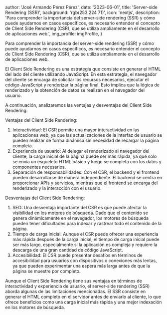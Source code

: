 
  author: 'José Armando Pérez Pérez',
  date: '2023-06-01',
  title: 'Server-side Rendering (SSR)',
  background: 'rgb(253 224 71)',
  icon: 'nextjs',
  description:
    'Para comprender la importancia del server-side rendering (SSR) y cómo puede ayudarnos en casos específicos, es necesario entender el concepto de Client Side Rendering (CSR), que se utiliza ampliamente en el desarrollo de aplicaciones web.',
  img_profile: imgProfile,
}


Para comprender la importancia del server-side rendering (SSR) y cómo puede ayudarnos en casos específicos, es necesario entender el concepto de Client Side Rendering (CSR), que se utiliza ampliamente en el desarrollo de aplicaciones web.

El Client Side Rendering es una estrategia que consiste en generar el HTML del lado del cliente utilizando JavaScript. En esta estrategia, el navegador del cliente se encarga de solicitar los recursos necesarios, ejecutar el código JavaScript y renderizar la página final. Esto implica que la lógica de renderizado y la obtención de datos se realizan en el navegador del usuario.

A continuación, analizaremos las ventajas y desventajas del Client Side Rendering:

Ventajas del Client Side Rendering:

1. Interactividad: El CSR permite una mayor interactividad en las aplicaciones web, ya que las actualizaciones de la interfaz de usuario se pueden realizar de forma dinámica sin necesidad de recargar la página completa.
2. Experiencia de usuario: Al delegar el renderizado al navegador del cliente, la carga inicial de la página puede ser más rápida, ya que solo se envía un esqueleto HTML básico y luego se completa con los datos y componentes necesarios.
3. Separación de responsabilidades: Con el CSR, el backend y el frontend pueden desarrollarse de manera independiente. El backend se centra en proporcionar APIs y servicios, mientras que el frontend se encarga del renderizado y la interacción con el usuario.

Desventajas del Client Side Rendering:

1. SEO: Una desventaja importante del CSR es que puede afectar la visibilidad en los motores de búsqueda. Dado que el contenido se genera dinámicamente en el navegador, los motores de búsqueda pueden tener dificultades para indexar y rastrear todo el contenido de la página.
2. Tiempo de carga inicial: Aunque el CSR puede ofrecer una experiencia más rápida después de la carga inicial, el tiempo de carga inicial puede ser más largo, especialmente si la aplicación es compleja y requiere la descarga de una gran cantidad de código JavaScript.
3. Accesibilidad: El CSR puede presentar desafíos en términos de accesibilidad para usuarios con dispositivos o conexiones más lentas, ya que pueden experimentar una espera más larga antes de que la página se muestre por completo.

Aunque el Client Side Rendering tiene sus ventajas en términos de interactividad y experiencia de usuario, el server-side rendering (SSR) aborda algunas de las limitaciones mencionadas. El SSR consiste en generar el HTML completo en el servidor antes de enviarlo al cliente, lo que ofrece beneficios como una carga inicial más rápida y una mejor indexación en los motores de búsqueda.
